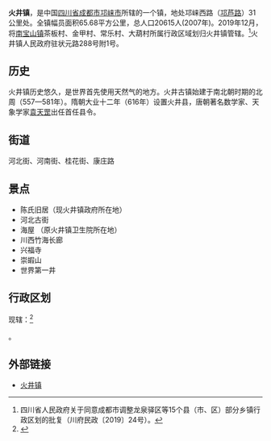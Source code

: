 {{中国乡级行政区
|景观照片文件名       = 
|景观照片描述         = 
}}
'''火井镇'''，是中国[[四川省|四川省]][[成都市|成都市]][[邛崃市|邛崃市]]所辖的一个镇，地处邛崃西路（[[邛芦路|邛芦路]]）31公里处。全镇幅员面积65.68平方公里，总人口20615人(2007年)。2019年12月，将[[南宝山镇|南宝山镇]]茶板村、金甲村、常乐村、大葫村所属行政区域划归火井镇管辖。<ref>四川省人民政府关于同意成都市调整龙泉驿区等15个县（市、区）部分乡镇行政区划的批复（川府民政〔2019〕24号）。</ref>火井镇人民政府驻状元路288号附1号。

== 历史 ==
火井镇历史悠久，是世界首先使用天然气的地方。火井古镇始建于南北朝时期的北周（557—581年）。隋朝大业十二年（616年）设置火井县，唐朝著名数学家、天象学家[[袁天罡|袁天罡]]出任首任县令。

== 街道 ==
河北街、河南街、桂花街、康庄路

== 景点 ==
*陈氏旧居（现火井镇政府所在地）  
*河北古街      
*海屋    （原火井镇卫生院所在地） 
*川西竹海长廊      
*兴福寺      
*崇嘏山      
*世界第一井

==行政区划==
现辖：<ref>{{PRC admin/ref sgc|51/01/83/106/000}}</ref>

{{PRC admin/children|51/01/83/106/000}}。

== 外部链接 ==
{{reflist}}
* [https://web.archive.org/web/20120126095105/http://www.huojing.gov.cn/ 火井镇]

{{PRC admin/navcat|51/01/83/106/000}}